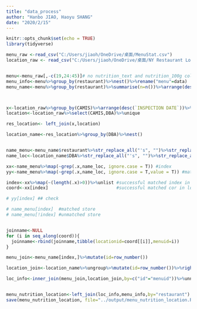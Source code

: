 ```yaml
---
title: "data_process"
author: "Hanbo JIAO, Haoyu SHANG"
date: "2020/2/15"
---
```


```r
knitr::opts_chunk$set(echo = TRUE)
library(tidyverse)

menu_raw <-read_csv("C:/Users/jiaoh/OneDrive/桌面/MenuStat.csv")
location_raw <- read_csv("C:/Users/jiaoh/OneDrive/桌面/NY Restaurant Location.csv")


menu<-menu_raw[,-c(19,24:45)]# no nutrition_text and nutrition_100g col, potassium col (since only 5k entry have value)
menu_info<-menu%>%group_by(restaurant)%>%nest()%>%rename("menu"=data)
menu_name<-menu%>%group_by(restaurant)%>%summarise(n=n())%>%arrange(desc(n))



x<-location_raw%>%group_by(CAMIS)%>%arrange(desc(`INSPECTION DATE`))%>%select(CAMIS,BORO:ZIPCODE,`INSPECTION DATE`,Latitude,Longitude)%>%unique%>%top_n(1,`INSPECTION DATE`)
location<-location_raw%>%select(CAMIS,DBA)%>%unique

res_location<- left_join(x,location) 

location_name<-res_location%>%group_by(DBA)%>%nest()


name_menu<-menu_name$restaurant%>%str_replace_all("'s", "")%>%str_replace_all("Shop", "")%>%str_replace_all("`S", "")
name_loc<-location_name$DBA%>%str_replace_all("'s", "")%>%str_replace_all("Shop", "")%>%str_replace_all("`S", "")

xx<-name_menu%>%map(~grep(.x,name_loc, ignore.case = T)) #index
yy<-name_menu%>%map(~grep(.x,name_loc, ignore.case = T,value = T)) #matched name

index<-xx%>%map(~(length(.x)>0))%>%unlist #successful matched index in menu
coord<-xx[index]                          #successful matched cor in location

# yy[index] ## check

# name_menu[index]  #matched store
# name_menu[!index] #unmatched store


joinname<-NULL
for (i in seq_along(coord)){
  joinname<-rbind(joinname,tibble(locationid=coord[[i]],menuid=i))
}

menu_join<-menu_name[index,]%>%mutate(id=row_number())

location_join<-location_name%>%ungroup%>%mutate(id=row_number())%>%right_join(joinname,by=c("id"="locationid"))%>%unnest%>%group_by(menuid)%>%nest

loc_info<-inner_join(menu_join,location_join,by=c("id"="menuid"))%>%unnest%>%select(restaurant,BORO,BUILDING,STREET,ZIPCODE,Latitude,Longitude)%>%group_by(restaurant)%>%nest()%>%rename("location"=data)


menu_nutrition_location<-left_join(loc_info,menu_info,by="restaurant")
save(menu_nutrition_location, file="../output/menu_nutrition_location.RDatautrition_location.RData")

```










